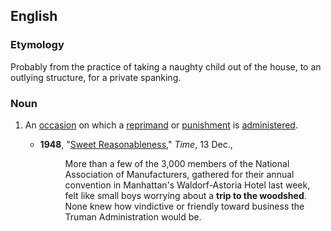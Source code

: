==English==

===Etymology===
Probably from the practice of taking a naughty child out of the house, to an outlying structure, for a private spanking.

===Noun===
{{en-noun|sg=[[trip]] [[to]] [[the]] [[woodshed]]|trips to the woodshed}}

# {{mainly|US|idiom}} An [[occasion]] on which a [[reprimand]] or [[punishment]] is [[administer]]ed.
#*'''1948''', "[http://www.time.com/time/magazine/article/0,9171,799499,00.html Sweet Reasonableness]," ''Time'', 13 Dec.,
#*:More than a few of the 3,000 members of the National Association of Manufacturers, gathered for their annual convention in Manhattan's Waldorf-Astoria Hotel last week, felt like small boys worrying about a '''trip to the woodshed'''. None knew how vindictive or friendly toward business the Truman Administration would be.